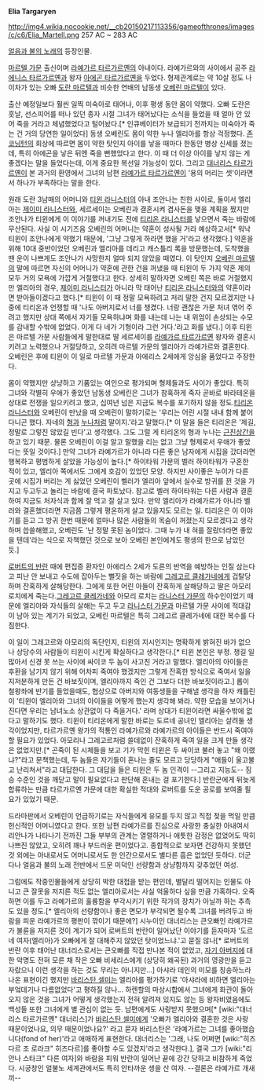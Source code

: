 '''Elia Targaryen'''

http://img4.wikia.nocookie.net/__cb20150217113356/gameofthrones/images/c/c6/Elia_Martell.png
257 AC ~ 283 AC

[[얼음과 불의 노래]]의 등장인물.

[[마르텔 가문]] 출신이며 [[라예가르 타르가르옌]]의 아내이다. 라예가르와의 사이에서 공주 [[라에니스 타르가르옌]]과 왕자 [[아에곤 타르가르옌]]을 두었다. 형제관계로는 약 10살 정도 나이차가 있는 오빠 [[도란 마르텔]]과 비슷한 연배의 남동생 [[오베린 마르텔]]이 있다.

출산 예정일보다 훨씬 일찍 미숙아로 태어나, 이후 평생 동안 몸이 약했다. 오빠 도란은 훗날, 선스피어를 떠나 있던 종자 시절 그녀가 태어났다는 소식을 들었을 때 얼마 안 있어 죽을 거라고 체념했었다고 털어놨다.[* 인큐베이터가 보급되기 전까지는 미숙아가 죽는 건 거의 당연한 일이었다] 동생 오베린도 몸이 약한 누나 엘리아를 항상 걱정했다. [[존 코닝턴]]의 회상에 따르면 몸이 약한 탓인지 아이를 낳을 때마다 한동안 병상 신세를 졌는데, 특히 아에곤을 낳은 뒤엔 죽을 뻔했었다고 한다. 이 때 더 이상 아이를 낳지 않는 게 좋겠다는 말을 들었다는데, 이게 중요한 복선일 가능성이 있다. 그리고 [[대너리스 타르가르옌]]이 본 과거의 환영에서 그녀의 남편 [[라예가르 타르가르옌]]이 '용의 머리는 셋'이라면서 하나가 부족하다는 말을 한다.

원래 도란 3남매의 어머니와 [[티윈 라니스터]]의 아내 조안나는 친한 사이로, 둘이서 엘리아는 [[제이미 라니스터]]와, 세르세이는 오베린과 결혼시켜 겹사돈을 맺을 계획을 짰지만 조안나가 티윈에게 이 이야기를 꺼내기도 전에 [[티리온 라니스터]]를 낳으면서 죽는 바람에 무산된다. 사실 이 시기즈음 오베린의 어머니는 약혼이 성사될 거라 예상하고서[* 워낙 티윈이 조안나에게 약했기 때문에, '그냥 그렇게 하라면 했을 거'라고 생각했다.] 약혼을 위해 10대 중반이었던 오베린과 엘리아를 데리고 캐스틀리 록을 방문했는데, 도착했을 땐 운이 나쁘게도 조안나가 사망한지 얼마 되지 않았을 때였다. 이 탓인지 [[오베린 마르텔]]의 말에 따르면 자신의 어머니가 약혼에 관한 건을 꺼냈을 때 티윈이 두 가지 약혼 제의 모두 거의 모욕에 가깝게 거절했다고 한다. 상세히 말하자면 오베린 쪽은 바로 거절했지만 엘리아의 경우, [[제이미 라니스터]]가 아니라 막 태어난 [[티리온 라니스터]]와의 약혼이라면 받아들이겠다고 했다.[* 티윈이 이 때 정말 모욕하려고 저리 말한 건지 모르겠지만 나중에 티리온과 언쟁할 때 '나도 아버지로서 너를 챙겼다. 너랑 괜찮은 가문 처녀 엮어 주려고 했지만 상대 쪽에서 자기들 모욕하냐며 화를 내는데 나는 내 위엄이 손상되는 수모를 감내할 수밖에 없었다. 이게 다 네가 기형이라 그런 거다.'라고 화를 냈다.] 이후 티윈은 마르텔 가문 사람들에게 말한대로 딸 세르세이를 [[라예가르 타르가르옌]] 왕자와 결혼시키려고 노력했으나 거절당하고, 오히려 마르텔 가문의 엘리아가 라예가르와 결혼한다. 오베린은 후에 티윈이 이 일로 마르텔 가문과 아에리스 2세에게 앙심을 품었다고 주장한다. 

몸이 약했지만 상냥하고 기품있는 여인으로 평가되며 형제들과도 사이가 좋았다. 특히 그녀와 각별히 우애가 좋았던 남동생 오베린은 그녀가 참혹하게 죽자 곧바로 바라테온을 상대로 전쟁을 일으키려고 했고, 십여년 넘은 지금도 복수를 포기하지 않을 정도.[[티리온 라니스터]]와 오베린이 만났을 때 오베린이 말하기로는 '우리는 어린 시절 내내 함께 붙어다니곤 했다. 자네의 [[제이미 라니스터|형]]과 [[세르세이 라니스터|누나]]처럼 말이지.'라고 말했다.[* 이 말을 들은 티리온은 '제길, 정말로 그렇진 않았길 빈다'고 생각했다. 그도 그럴 게 티리온의 형과 누나는 [[근친상간]]을 하고 있기 때문. 물론 오베린이 이걸 알고 말했을 리는 없고 그냥 형제로서 우애가 좋았다는 뜻일 것이다.] 만약 그녀가 라예가르가 아니라 다른 좋은 남자에게 시집을 갔더라면 행복하고 평범하게 살았을 가능성이 높다.[* 하이타워 가문의 벨러 하이타워가 구혼한 적이 있고, 엘리아 쪽에서도 그에게 호감이 있었던 모양. 하지만 사이좋은 누이가 다른 곳에 시집가 버리는 게 싫었던 오베린이 벨러가 엘리아 앞에서 실수로 방귀를 뀐 것을 가지고 두고두고 놀리는 바람에 결국 파토났다. 참고로 벨러 하이타워는 다른 사람과 결혼하여 지금도 처자식과 함께 잘 먹고 잘 살고 있다. 만약 엘리아가 라예가르가 아니라 벨러와 결혼했더라면 지금쯤 그렇게 평온하게 살고 있을지도 모르는 일. 티리온은  이 이야기를 듣고 그 방귀 한번 때문에 얼마나 많은 사람들의 목숨이 꺼졌는지 모르겠다고 생각하며 씁쓸해했고, 오베린도 '난 정말 못된 놈이었다. 그때 누가 내 혀를 잘랐더라면 좋았을 텐데'라는 식으로 자책했던 것으로 보아 오베린 본인에게도 평생의 한으로 남았던 듯.]

[[로버트의 반란]] 때에 편집증 환자인 아에리스 2세가 도른의 반역을 예방하는 인질 삼는다고 피난 안 보내고 수도에 잡아두는 뻘짓을 하는 바람에 [[그레고르 클레가네]]에게 겁탈당하며 잔혹하게 살해당한다. 그에게 또한 어린 아들이 잔혹하게 살해당하고 딸은 아모리 로치에게 죽는다.[[그레고르 클레가네]]와 아모리 로치는 [[라니스터 가문]]의 하수인이었기 때문에 엘리아와 자식들의 살해는 두고 두고 [[라니스터 가문]]과 마르텔 가문 사이에 적대감이 남아 있는 계기가 되었고, 오베린 마르텔은 특히 그레고르 클레가네에 대한 복수를 다짐한다.

이 일이 그레고르와 아모리의 독단인지, 티윈의 지시인지는 명확하게 밝혀진 바가 없으나 상당수의 사람들이 티윈이 시킨게 확실하다고 생각한다.[* 티윈 본인은 부정. 챙길 일 많아서 신경 못 쓰는 사이에 싸이코 두 놈이 사고친 거라고 말했다. 엘리아의 아이들은 후환을 남기지 않기 위해 어차피 죽여야 했겠지만 그렇게 잔혹한 방식으로 죽여서 일을 지저분하게 만든 건 바보짓이며, 엘리아까지 죽인 건 그보다 더한 바보짓이라고.] 롭이 철왕좌에 반기를 들었을때도, 협상으로 아버지와 여동생들을 구해낼 생각을 하자 캐틀린이 '티윈이 엘리아와 그녀의 아이들을 어떻게 했는지 생각해 봐라. 약한 모습을 보이거나 진다면 우리는 남녀노소 상관없이 다 죽을거다.' 라며 상대가 티윈이라면 싸울수밖에 없다고 말하기도 했다. 티윈이 티리온에게 말한 바로는 도르네 공녀인 엘리아는 살려둘 생각이었지만, 타르가르옌 왕가의 적통인 라예가르와 라예가르의 아이들은 반드시 죽여야 할 필요가 있었다. 아모리나 그레고르처럼 쓸데없이 잔혹하게 죽여 일을 크게 만들 생각은 없었지만.[* 곤죽이 된 시체들을 보고 기가 막힌 티윈은 두 싸이코 불러 놓고 "왜 이랬냐?"라고 문책했는데, 두 놈들은 자기들이 혼나는 줄도 모르고 당당하게 "애들이 울고불고 난리쳐서"라고 대답한다. 그 대답을 들은 티윈은 두 놈 인격이 --그리고 지능도-- 짐승 수준인 것을 깨닫고 말이 필요없다고 판단해 혼내는 걸 포기한다.] 반란군에게 뒤늦게 합류하는 만큼 타르가르옌 가문에 대한 확실한 적대와 로버트를 도운 공로를 보여줄 필요가 있었기 때문.

드라마판에서 오베린이 언급하기로는 자식들에게 유모를 두지 않고 직접 젖을 먹일 만큼 헌신적인 어머니였다고 한다. 또한 남편 라예가르를 진심으로 사랑한 충실한 아내여서 리안나가 나타나기 전까진 그들 부부의 관계는 열렬하거나 애틋한 감정은 없었어도 딱히 나쁘진 않았고, 오히려 꽤나 부드러운 편이었다고. 종합적으로 보자면 건강하지 못했던 것 외에는 아내로서도 어머니로서도 한 인간으로서도 별다른 흠은 없었던 듯하다. 더군다나 얼음과 불의 노래 전반에서 드문 미덕인 선량함과 상냥함까지 갖추었던 여성.

그럼에도 작중인물들에게 상당히 박한 대접을 받는 편인데, 별달리 떨어지는 인물도 아니고 큰 잘못을 저지른 적도 없는 엘리아로서는 사실 억울하다 싶을 만큼 가혹하다. 오죽하면 이를 두고 라예가르의 훌륭함을 부각시키기 위한 작가의 장치가 아닐까 하는 추측도 있을 정도.[* 엘리아의 선량함이나 좋은 면모가 부각되면 될수록 그녀를 버려두고 바람을 피운 라예가르의 평판이 깎이기 때문에?] 시누이인 대너리스는 큰오빠인 라예가르가 불륜을 저지른 것이 계기가 되어 로버트의 반란이 일어났단 이야기를 듣자마자 '도르네 여자(엘리아)가 오빠에게 잘 대해주지 않았던 탓이었느냐.'고 묻질 않나[* 로버트의 반란 이후 태어난 대너리스로서는 큰오빠를 직접 만나본 적이 없었고, [[아에리스 타르가르옌| 자기 아버지]]에 대한 악명도 전혀 모른 채 작은 오빠 비세리스에게 (상당히 왜곡된) 과거의 영광만을 듣고 자랐으니 이런 생각을 하는 것도 무리는 아니지만...] 아샤라 데인의 미모를 칭송하느라 나온 표현이긴 했지만 [[바리스탄 셀미]]는 엘리아를 평가하기로 '아샤라에 비하면 엘리아는 부엌데기나 다름없었다'고 평하질 않나... 하렌할의 마상시합에서 그녀에게 화관이 돌아오지 않은 것을 그녀가 어떻게 생각했는지 전혀 알려져 있지도 않는 등 왕자비였음에도 백성들 또한 그녀에게 별 관심이 없는 듯.  남편에게도 사랑받지 못했으며[* [wiki:"대너리스 타르가르옌" 대너리스]가 [[바리스탄 셀미]]에게 '오빠가 엘리아와 결혼한 것은 사랑 때문이었나요, 의무 때문이었나요?' 라고 묻자 바리스탄은 '라예가르는 그녀를 좋아했습니다(fond of her)'라고 애매하게 표현한다. 대너리스는 '그래, 나도 어쩌면 [wiki:"히즈다르 조 로라크" 히즈다르]를 좋아할 수도 있겠지'라고 생각한다.], 결국 그가 [wiki:"리안나 스타크" 다른 여자]와 바람을 피워 반란이 일어난 끝에 강간 당하고 비참하게 죽었다. 시궁창인 얼불노 세계관에서도 특히 안타까운 생을 산 여자. --결론은 라예가르 개새끼--
